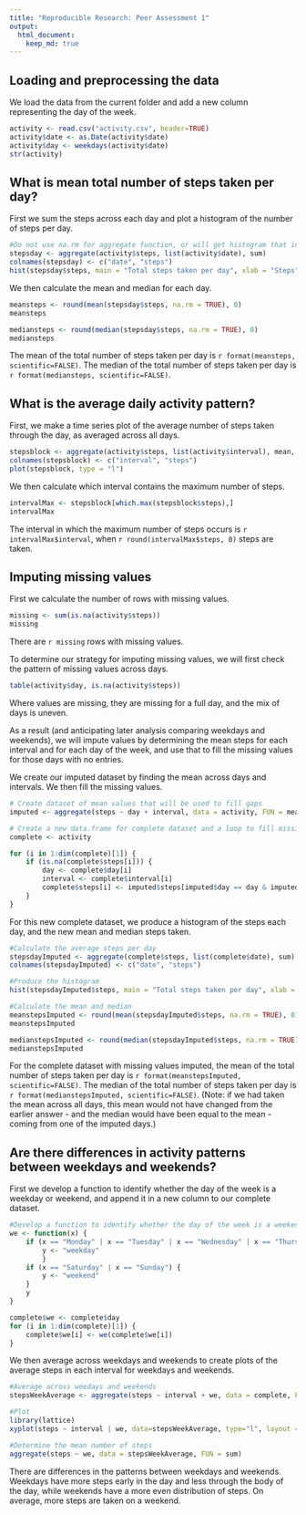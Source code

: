 ```yaml
---
title: "Reproducible Research: Peer Assessment 1"
output: 
  html_document:
    keep_md: true
---
```



## Loading and preprocessing the data

We load the data from the current folder and add a new column representing the day of the week.
```r
activity <- read.csv("activity.csv", header=TRUE)
activity$date <- as.Date(activity$date)
activity$day <- weekdays(activity$date)
str(activity)
```

## What is mean total number of steps taken per day?

First we sum the steps across each day and plot a histogram of the number of steps per day.
```r
#Do not use na.rm for aggregate function, or will get histogram that include days with missing steps
stepsday <- aggregate(activity$steps, list(activity$date), sum)
colnames(stepsday) <- c("date", "steps")
hist(stepsday$steps, main = "Total steps taken per day", xlab = "Steps", ylim = c(0,30))
```

We then calculate the mean and median for each day.
```r
meansteps <- round(mean(stepsday$steps, na.rm = TRUE), 0)
meansteps

mediansteps <- round(median(stepsday$steps, na.rm = TRUE), 0)
mediansteps
```

The mean of the total number of steps taken per day is `r format(meansteps, scientific=FALSE)`. The median of the total number of steps taken per day is `r format(mediansteps, scientific=FALSE)`.

## What is the average daily activity pattern?

First, we make a time series plot of the average number of steps taken through the day, as averaged across all days.
```r
stepsblock <- aggregate(activity$steps, list(activity$interval), mean, na.rm = TRUE)
colnames(stepsblock) <- c("interval", "steps")
plot(stepsblock, type = "l")
```

We then calculate which interval contains the maximum number of steps.
```r
intervalMax <- stepsblock[which.max(stepsblock$steps),]
intervalMax
```
The interval in which the maximum number of steps occurs is `r intervalMax$interval`, when `r round(intervalMax$steps, 0)` steps are taken.

## Imputing missing values

First we calculate the number of rows with missing values.
```r
missing <- sum(is.na(activity$steps))
missing
```
There are `r missing` rows with missing values. 

To determine our strategy for imputing missing values, we will first check the pattern of missing values across days.
```r
table(activity$day, is.na(activity$steps))
```
Where values are missing, they are missing for a full day, and the mix of days is uneven.

As a result (and anticipating later analysis comparing weekdays and weekends), we will impute values by determining the mean steps for each interval and for each day of the week, and use that to fill the missing values for those days with no entries.

We create our imputed dataset by finding the mean across days and intervals. We then fill the missing values.
```r
# Create dataset of mean values that will be used to fill gaps
imputed <- aggregate(steps ~ day + interval, data = activity, FUN = mean, na.rm = TRUE)

# Create a new data.frame for complete dataset and a loop to fill missing values
complete <- activity

for (i in 1:dim(complete)[1]) {
    if (is.na(complete$steps[i])) {
        day <- complete$day[i]
        interval <- complete$interval[i]
        complete$steps[i] <- imputed$steps[imputed$day == day & imputed$interval == interval]
    }
}
```

For this new complete dataset, we produce a histogram of the steps each day, and the new mean and median steps taken.
```r
#Calculate the average steps per day
stepsdayImputed <- aggregate(complete$steps, list(complete$date), sum)
colnames(stepsdayImputed) <- c("date", "steps")

#Produce the histogram
hist(stepsdayImputed$steps, main = "Total steps taken per day", xlab = "Steps", ylim = c(0,40))

#Calculate the mean and median
meanstepsImputed <- round(mean(stepsdayImputed$steps, na.rm = TRUE), 0)
meanstepsImputed

medianstepsImputed <- round(median(stepsdayImputed$steps, na.rm = TRUE), 0)
medianstepsImputed
```

For the complete dataset with missing values imputed, the mean of the total number of steps taken per day is `r format(meanstepsImputed, scientific=FALSE)`. The median of the total number of steps taken per day is `r format(medianstepsImputed, scientific=FALSE)`. (Note: if we had taken the mean across all days, this mean would not have changed from the earlier answer - and the median would have been equal to the mean - coming from one of the imputed days.)

## Are there differences in activity patterns between weekdays and weekends?

First we develop a function to identify whether the day of the week is a weekday or weekend, and append it in a new column to our complete dataset.
```r
#Develop a function to identify whether the day of the week is a weekend or weekday, and create a new column to store the result
we <- function(x) {
    if (x == "Monday" | x == "Tuesday" | x == "Wednesday" | x == "Thursday" | x == "Friday") {
        y <- "weekday"
        }
    if (x == "Saturday" | x == "Sunday") {
        y <- "weekend"
    }
    y
}

complete$we <- complete$day
for (i in 1:dim(complete)[1]) {
    complete$we[i] <- we(complete$we[i])
}
```

We then average across weekdays and weekends to create plots of the average steps in each interval for weekdays and weekends.
```r
#Average across weedays and weekends
stepsWeekAverage <- aggregate(steps ~ interval + we, data = complete, FUN = mean)

#Plot 
library(lattice)
xyplot(steps ~ interval | we, data=stepsWeekAverage, type="l", layout = c(1, 2))

#Determine the mean number of steps
aggregate(steps ~ we, data = stepsWeekAverage, FUN = sum)
```

There are differences in the patterns between weekdays and weekends. Weekdays have more steps early in the day and less through the body of the day, while weekends have a more even distribution of steps. On average, more steps are taken on a weekend.
